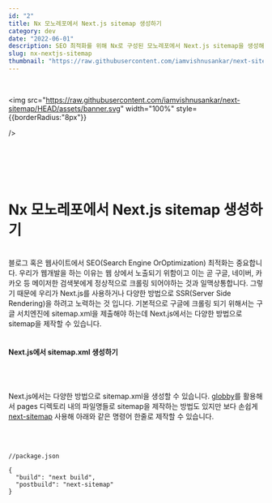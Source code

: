 ```yaml
---
id: "2"
title: Nx 모노레포에서 Next.js sitemap 생성하기
category: dev
date: "2022-06-01"
description: SEO 최적화를 위해 Nx로 구성된 모노레포에서 Next.js sitemap을 생성해보자
slug: nx-nextjs-sitemap
thumbnail: "https://raw.githubusercontent.com/iamvishnusankar/next-sitemap/HEAD/assets/banner.svg"
---
```


&nbsp;

<img
	src="https://raw.githubusercontent.com/iamvishnusankar/next-sitemap/HEAD/assets/banner.svg"
	width="100%"
    style={{borderRadius:"8px"}}

/>

<br />
<br />
<br />
<br />

# Nx 모노레포에서 Next.js sitemap 생성하기

<br />
블로그 혹은 웹사이트에서 SEO(Search Engine OrOptimization) 최적화는 중요합니다. 우리가
웹개발을 하는 이유는 웹 상에서 노출되기 위함이고 이는 곧 구글, 네이버, 카카오 등
메이저한 검색봇에게 정상적으로 크롤링 되어야하는 것과 일맥상통합니다. 그렇기 때문에
우리가 Next.js를 사용하거나 다양한 방법으로 SSR(Server Side Rendering)을 하려고 노력하는
것 입니다. 기본적으로 구글에 크롤링 되기 위해서는 구글 서치엔진에 sitemap.xml을 제출해야
하는데 Next.js에서는 다양한 방법으로 sitemap을 제작할 수 있습니다.

<br />

<br />

#### Next.js에서 sitemap.xml 생성하기

<br />
<br />

Next.js에서는 다양한 방법으로 sitemap.xml을 생성할 수 있습니다.
[globby](https://www.npmjs.com/package/globby)를 활용해서 pages 디렉토리 내의 파일명들로 sitemap을 제작하는 방법도 있지만
보다 손쉽게 [next-sitemap](https://www.npmjs.com/package/next-sitemap) 사용해 아래와 같은 명령어 한줄로 제작할 수 있습니다.

<br />
<br />

```
//package.json

{
  "build": "next build",
  "postbuild": "next-sitemap"
}
```

<br />
<br />
<br />
<br />
<br />
<br />
<br />
<br />
